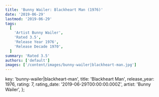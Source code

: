 ```yaml
---
title: 'Bunny Wailer: Blackheart Man (1976)'
date: '2019-06-29'
lastmod: '2019-06-29'
tags:
  [
    'Artist Bunny Wailer',
    'Rated 3.5',
    'Release Year 1976',
    'Release Decade 1970',
  ]
summary: 'Rated 3.5'
authors: ['default']
images: ['/content/images/bunny-wailer|blackheart-man.jpg']
---
```


  key: 'bunny-wailer|blackheart-man',
  title: 'Blackheart Man',
  release_year: 1976,
  rating: 7,
  rating_date: '2019-06-29T00:00:00.000Z',
  artist: 'Bunny Wailer',
};

<MusicRating data={data} />
